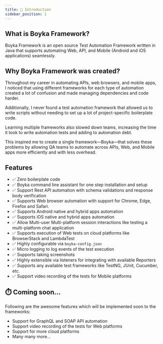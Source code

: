 ```yaml
---
title: 👋 Introduction
sidebar_position: 1
---
```


## What is Boyka Framework?

Boyka Framework is an open source Test Automation Framework written in Java that supports automating Web, API, and Mobile (Android and iOS applications) seamlessly.

## Why Boyka Framework was created?

Throughout my career in automating APIs, web browsers, and mobile apps, I noticed that using different frameworks for each type of automation created a lot of confusion and made managing dependencies and code harder.

Additionally, I never found a test automation framework that allowed us to write scripts without needing to set up a lot of project-specific boilerplate code.

Learning multiple frameworks also slowed down teams, increasing the time it took to write automation tests and adding to automation debt.

This inspired me to create a single framework—Boyka—that solves these problems by allowing QA teams to automate across APIs, Web, and Mobile apps more efficiently and with less overhead.

## Features

- ✅ Zero boilerplate code
- ✅ Boyka command line assistant for one step installation and setup
- ✅ Support Rest API automation with schema validations and response body verification
- ✅ Supports Web browser automation with support for Chrome, Edge, Firefox and Safari.
- ✅ Supports Android native and hybrid apps automation
- ✅ Supports iOS native and hybrid apps automation
- ✅ Allow Multi-user Multi-platform session interactions like testing a multi-platform chat application
- ✅ Supports execution of Web tests on cloud platforms like BrowserStack and LambdaTest
- ✅ Highly configurable via `boyka-config.json`
- ✅ Micro logging to log events of the test execution
- ✅ Supports taking screenshots
- ✅ Highly extensible via listeners for integrating with available Reporters
- ✅ Supports any available test frameworks like TestNG, JUnit, Cucumber, etc.
- ✅ Support video recording of the tests for Mobile platforms

## ⏱️ Coming soon...

Following are the awesome features which will be implemented soon to the frameworks:

- Support for GraphQL and SOAP API automation
- Support video recording of the tests for Web platforms
- Support for more cloud platforms
- Many many more...
